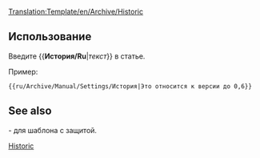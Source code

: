 <noinclude>[[Translation:Template/en/Archive/Historic]]</noinclude><noinclude></noinclude><includeonly>{{en/Ambox| type  = content
| text  = <strong>Истрический контент</strong><br/>Эта страница или раздел содержит контент, который уже не актуален для текущей версии OpenTTD. Пожалуйста, сохраните ее в целостности т.к. это часть истории данной Wiki, как документация.<br/>
{{{1|}}}
}}</includeonly><noinclude>

==Использование==
Введите <nowiki>{{</nowiki>'''История/Ru'''|''текст''<nowiki>}}</nowiki> в статье.

Пример:
<pre>{{ru/Archive/Manual/Settings/История|Это относится к версии до 0,6}}</pre>
{{ru/Archive/Manual/Settings/История|Это относится к версии до 0,6}}
==See also==
{{en/S|Исторический/Ru}}- для шаблона с защитой.

[[Category:en/Manual/Base Set/Message boxes|Historic]]</noinclude>